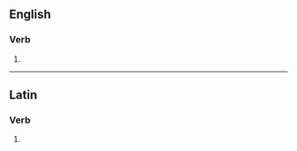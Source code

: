 ==English==

===Verb===
{{head|en|verb form}}

# {{en-third-person singular of|expunge}}

----

==Latin==

===Verb===
{{la-verb-form|expungēs}}

# {{inflection of|la|expungō||2|s|futr|actv|indc}}